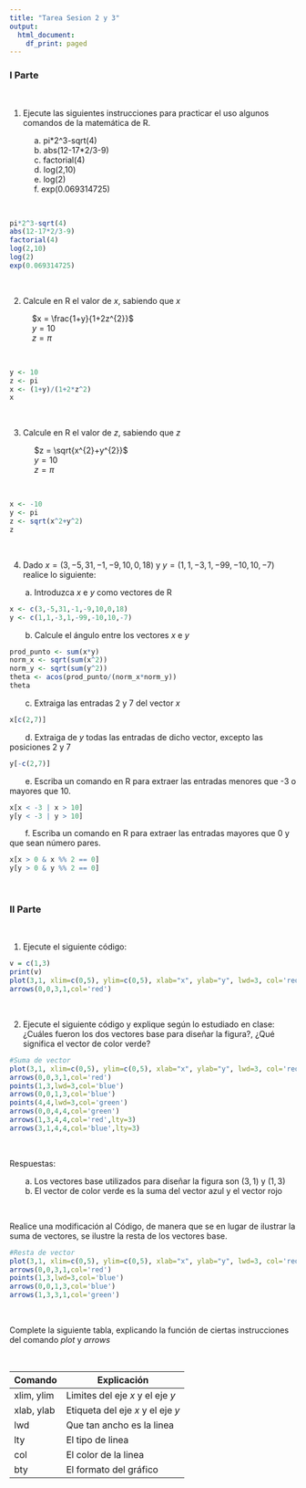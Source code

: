 ```yaml
---
title: "Tarea Sesion 2 y 3"
output:
  html_document:
    df_print: paged
---
```


### I Parte

\

1. Ejecute las siguientes instrucciones para practicar el uso algunos comandos de la
matemática de R.

|            a. pi*2^3-sqrt(4)

|            b. abs(12-17*2/3-9)

|            c. factorial(4)

|            d. log(2,10)

|            e. log(2)

|            f. exp(0.069314725)

\

```r
pi*2^3-sqrt(4)
abs(12-17*2/3-9)
factorial(4)
log(2,10)
log(2)
exp(0.069314725)
```
\

2. Calcule en R el valor de $x$, sabiendo que $x$

|           $x = \frac{1+y}{1+2z^{2}}$

|           $y = 10$

|           $z = π$

\

```r
y <- 10
z <- pi
x <- (1+y)/(1+2*z^2)
x
```

\

3. Calcule en R el valor de $z$, sabiendo que $z$
  
|            $z = \sqrt{x^{2}+y^{2}}$

|            $y = 10$

|            $z = π$

\
  
```r
x <- -10
y <- pi
z <- sqrt(x^2+y^2)
z
```

\

4. Dado $x = (3,−5, 31, −1,−9, 10,0, 18)$ y $y = (1, 1, −3, 1,−99, −10, 10, −7)$ realice lo siguiente:

|        a. Introduzca $x$ e $y$ como vectores de R

```r
x <- c(3,-5,31,-1,-9,10,0,18)
y <- c(1,1,-3,1,-99,-10,10,-7)
```

|        b. Calcule el ángulo entre los vectores $x$ e $y$

```r
prod_punto <- sum(x*y)
norm_x <- sqrt(sum(x^2))
norm_y <- sqrt(sum(y^2))
theta <- acos(prod_punto/(norm_x*norm_y))
theta
```

|        c. Extraiga las entradas 2 y 7 del vector $x$

```r
x[c(2,7)]
```

|        d. Extraiga de $y$ todas las entradas de dicho vector, excepto las posiciones 2 y 7

```r
y[-c(2,7)]
```

|        e. Escriba un comando en R para extraer las entradas menores que -3 o mayores que 10.

```r
x[x < -3 | x > 10]
y[y < -3 | y > 10]
```

|        f. Escriba un comando en R para extraer las entradas mayores que 0 y que sean número pares.

```r
x[x > 0 & x %% 2 == 0]
y[y > 0 & y %% 2 == 0]
```

\

### II Parte

\

1. Ejecute el siguiente código:
```r
v = c(1,3)
print(v)
plot(3,1, xlim=c(0,5), ylim=c(0,5), xlab="x", ylab="y", lwd=3, col='red', bty='n')
arrows(0,0,3,1,col='red')
```

\

2. Ejecute el siguiente código y explique según lo estudiado en clase: ¿Cuáles fueron los dos vectores base para diseñar la figura?, ¿Qué significa el vector de color verde?
```r
#Suma de vector
plot(3,1, xlim=c(0,5), ylim=c(0,5), xlab="x", ylab="y", lwd=3, col='red', bty='n')
arrows(0,0,3,1,col='red')
points(1,3,lwd=3,col='blue')
arrows(0,0,1,3,col='blue')
points(4,4,lwd=3,col='green')
arrows(0,0,4,4,col='green')
arrows(1,3,4,4,col='red',lty=3)
arrows(3,1,4,4,col='blue',lty=3)
```

\

Respuestas:

|        a. Los vectores base utilizados para diseñar la figura son $(3,1)$ y $(1,3)$

|        b. El vector de color verde es la suma del vector azul y el vector rojo

\

Realice una modificación al Código, de manera que se en lugar de ilustrar la suma de
vectores, se ilustre la resta de los vectores base.

```r
#Resta de vector
plot(3,1, xlim=c(0,5), ylim=c(0,5), xlab="x", ylab="y", lwd=3, col='red', bty='n')
arrows(0,0,3,1,col='red')
points(1,3,lwd=3,col='blue')
arrows(0,0,1,3,col='blue')
arrows(1,3,3,1,col='green')
```

\

Complete la siguiente tabla, explicando la función de ciertas instrucciones del comando *plot* y *arrows*

\

Comando | Explicación
------------- | -------------
xlim, ylim | Limites del eje $x$ y el eje $y$
xlab, ylab | Etiqueta del eje $x$ y el eje $y$
lwd | Que tan ancho es la linea
lty | El tipo de linea
col | El color de la linea
bty | El formato del gráfico


